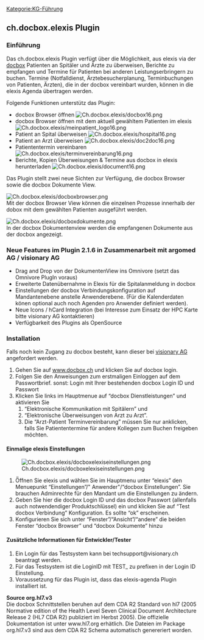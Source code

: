 [[Kategorie:KG-Führung]]
== ch.docbox.elexis Plugin ==

=== Einführung ===

Das ch.docbox.elexis Plugin verfügt über die Möglichkeit, aus elexis via der [http://www.docbox.ch docbox] Patienten an Spitäler und Ärzte zu überweisen, Berichte zu empfangen und Termine für Patienten bei anderen Leistungserbringern zu buchen. Termine (Notfalldienst, Ärztebesucherplanung, Terminbuchungen von Patienten, Ärzten), die in der docbox vereinbart wurden, können in die elexis Agenda übertragen werden.

Folgende Funktionen unterstütz das Plugin:

* docbox Browser öffnen [[File:Ch.docbox.elexis/docbox16.png]]
* docbox Browser öffnen mit dem aktuell gewähltem Patienten im elexis [[File:Ch.docbox.elexis/meinpatient_logo16.png]]
* Patient an Spital überweisen [[File:Ch.docbox.elexis/hospital16.png]]
* Patient an Arzt überweisen [[File:Ch.docbox.elexis/doc2doc16.png]]
* Patiententermin vereinbaren [[File:Ch.docbox.elexis/terminvereinbarung16.png]]
* Berichte, Kopien Überweisungen &amp; Termine aus docbox in elexis herunterladen [[File:Ch.docbox.elexis/document16.png]]

Das Plugin stellt zwei neue Sichten zur Verfügung, die docbox Browser sowie die docbox Dokumente View.

[[File:Ch.docbox.elexis/docboxbrowser.png]]<br />
 Mit der docbox Browser View können die einzelnen Prozesse innerhalb der dobox mit dem gewählten Patienten ausgeführt werden.

[[File:Ch.docbox.elexis/docboxdokumente.png]]<br />
 In der docbox Dokumentenview werden die empfangenen Dokumente aus der docbox angezeigt.

=== Neue Features im Plugin 2.1.6 in Zusammenarbeit mit argomed AG / visionary AG ===

* Drag and Drop von der DokumentenView ins Omnivore (setzt das Omnivore PlugIn voraus)
* Erweiterte Datenübernahme in Elexis für die Spitalanmeldung in docbox
* Einstellungen der docbox Verbindungskonfiguration auf Mandantenebene anstelle Anwenderebene. (Für die Kalenderdaten könen optional auch noch Agenden pro Anwender definiert werden).
* Neue Icons / hCard Integration (bei Interesse zum Einsatz der HPC Karte bitte visionary AG kontaktieren)
* Verfügbarkeit des Plugins als OpenSource

=== Installation ===

Falls noch kein Zugang zu docbox besteht, kann dieser bei [http://www.docbox.ch/content/anmelden visionary AG] angefordert werden.

# Gehen Sie auf [http://www.docbox.ch/ www.docbox.ch] und klicken Sie auf docbox login.
# Folgen Sie den Anweisungen zum erstmaligen Einloggen auf dem Passwortbrief. sonst: Login mit Ihrer bestehenden docbox Login ID und Passwort
# Klicken Sie links im Hauptmenue auf “docbox Dienstleistungen” und aktivieren Sie
## “Elektronische Kommunikation mit Spitälern” und
## “Elektronische Überweisungen von Arzt zu Arzt”.
## Die “Arzt-Patient Terminvereinbarung” müssen Sie nur anklicken, falls Sie Patiententermine für andere Kollegen zum Buchen freigeben möchten.

==== Einmalige elexis Einstellungen ====

[[File:Ch.docbox.elexis/docboxelexiseinstellungen.png|frame|none]]

# Ö̈ffnen Sie elexis und wählen Sie im Hauptmenu unter “elexis” den Menuepunkt “Einstellungen”/&quot; Anwender&quot;/“docbox Einstellungen”. Sie brauchen Adminrechte für den Mandant um die Einstellungen zu ändern.
# Geben Sie hier die docbox Login ID und das docbox Passwort (allenfalls auch notwendendiger Produktschlüssel) ein und klicken Sie auf “Test docbox Verbindung” Konfiguration. Es sollte “ok” erscheinen.
# Konfigurieren Sie sich unter “Fenster”/“Ansicht”/“andere” die beiden Fenster “docbox Browser” und “docbox Dokumente” hinzu

==== Zusätzliche Informationen für Entwickler/Tester ====

# Ein Login für das Testsystem kann bei techsupport@visionary.ch beantragt werden.
# Für das Testsystem ist die LoginID mit TEST_ zu prefixen in der Login ID Einstellung.
# Voraussetzung für das Plugin ist, dass das elexis-agenda Plugin installiert ist.

'''Source org.hl7.v3'''<br />
 Die docbox Schnittstellen beruhen auf dem CDA R2 Standard von hl7 (2005 Normative edition of the Health Level Seven Clinical Document Architecture Release 2 (HL7 CDA R2) publiziert im Herbst 2005). Die offizielle Dokumentation ist unter www.hl7.org erhätlich. Die Dateien im Package org.hl7.v3 sind aus dem CDA R2 Schema automatisch genereriert worden.



{{PluginInfo
|plugin=ch.docbox.elexis
| eingelesen=von /elexis-addons/ch.docbox.elexis/readme.textile am 25.03.2013
| name=Zugriff auf docbox
| description=Via docbox Patienten an Spitäler und Ärzte überweisen
| category=feature
| license=EPL
| first_commit_date=2012-11-01
| first_commit_author=oliver.egger
| responsible=support@medelexis.ch
| type=KG-Führung


}}